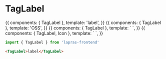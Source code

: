 

<Meta title="TagLabel" component={TagLabel} />

# TagLabel

<Preview>
  <Story name="default">
    {{
      components: { TagLabel },
      template: '<TagLabel>label</TagLabel>',
    }}
  </Story>
  <Story name="background">
    {{
      components: { TagLabel },
      template: '<TagLabel background="#003089" color="#fff">OSS</TagLabel>',
    }}
  </Story>
  <Story name="has level">
    {{
      components: { TagLabel },
      template: `
      <TagLabel level="5">
        <template #subLabel>5</template>
        <template #default>Python</template>
      </TagLabel>`,
    }}
  </Story>
  <Story name="has icon">
    {{
      components: { TagLabel, Icon },
      template: `
      <TagLabel level="5">
        <template #subLabel><Icon name="eye-close" /></template>
        <template #default>Python</template>
      </TagLabel>`,
    }}
  </Story>
</Preview>

```typescript
import { TagLabel } from 'lapras-frontend'
```

```html
<TagLabel>label</TagLabel>
```

<Props of={TagLabel} />
